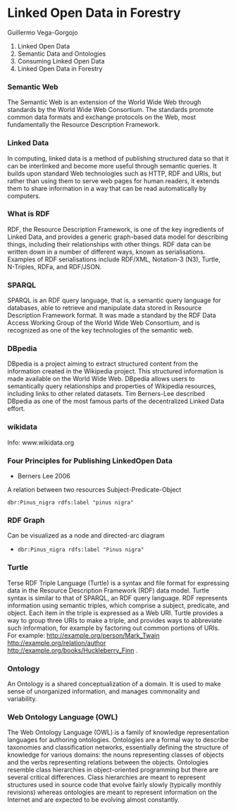 Linked Open Data in Forestry
==============================

Guillermo Vega-Gorgojo


1. Linked Open Data
2. Semantic Data and Ontologies
3. Consuming Linked Open Data
4. Linked Open Data in Forestry

### Semantic Web
The Semantic Web is an extension of the World Wide Web through standards by the World Wide Web Consortium. The standards promote common data formats and exchange protocols on the Web, most fundamentally the Resource Description Framework. 

### Linked Data
In computing, linked data is a method of publishing structured data so that it can be interlinked and become more useful through semantic queries. It builds upon standard Web technologies such as HTTP, RDF and URIs, but rather than using them to serve web pages for human readers, it extends them to share information in a way that can be read automatically by computers. 


### What is RDF
RDF, the Resource Description Framework, is one of the key ingredients of Linked Data, and provides a generic 
graph-based data model for describing things, including their relationships with other things. RDF data can be written 
down in a number of different ways, known as serialisations. Examples of RDF serialisations include RDF/XML, Notation-3 
(N3), Turtle, N-Triples, RDFa, and RDF/JSON.

### SPARQL
SPARQL is an RDF query language, that is, a semantic query language for databases, able to retrieve and manipulate data stored in Resource Description Framework format. It was made a standard by the RDF Data Access Working Group of the World Wide Web Consortium, and is recognized as one of the key technologies of the semantic web.

### DBpedia
DBpedia is a project aiming to extract structured content from the information created in the Wikipedia project. This structured information is made available on the World Wide Web. DBpedia allows users to semantically query relationships and properties of Wikipedia resources, including links to other related datasets. Tim Berners-Lee described DBpedia as one of the most famous parts of the decentralized Linked Data effort.

### wikidata
Info: www.wikidata.org


### Four Principles for Publishing LinkedOpen Data
* Berners Lee 2006


A relation between two resources
Subject-Predicate-Object

``dbr:Pinus_nigra rdfs:label "pinus nigra"``


###  RDF Graph

Can be visualized as a node and directed-arc diagram

* ``dbr:Pinus_nigra rdfs:label "Pinus nigra"``


### Turtle

Terse RDF Triple Language (Turtle) is a syntax and file format for expressing data in the Resource Description Framework (RDF) data model. Turtle syntax is similar to that of SPARQL, an RDF query language. 
RDF represents information using semantic triples, which comprise a subject, predicate, and object. Each item in the triple is expressed as a Web URI. Turtle provides a way to group three URIs to make a triple, and provides ways to abbreviate such information, for example by factoring out common portions of URIs. For example: 
 <http://example.org/person/Mark_Twain>
    <http://example.org/relation/author>
    <http://example.org/books/Huckleberry_Finn> .

### Ontology
An Ontology is a shared conceptualization of a domain.
It is used to make sense of unorganized information, and manages commonality and variability.

### Web Ontology Language (OWL)
The Web Ontology Language (OWL) is a family of knowledge representation languages for authoring ontologies. Ontologies are a formal way to describe taxonomies and classification networks, essentially defining the structure of knowledge for various domains: the nouns representing classes of objects and the verbs representing relations between the objects. Ontologies resemble class hierarchies in object-oriented programming but there are several critical differences. Class hierarchies are meant to represent structures used in source code that evolve fairly slowly (typically monthly revisions) whereas ontologies are meant to represent information on the Internet and are expected to be evolving almost constantly. 

